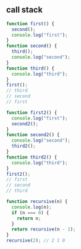 
## call stack

```js
function first() {
  second();
  console.log("first");
}
function second() {
  third();
  console.log("second");
}
function third() {
  console.log("third");
}
first();
// third
// second
// first

function first2() {
  console.log("first");
  second2();
}
function second2() {
  console.log("second");
  third2();
}
function third2() {
  console.log("third");
}
first2();
// first
// second
// third

function recursive(n) {
  console.log(n);
  if (n === 0) {
    return n;
  }
  return recursive(n - 1);
}
recursive(2); // 2 1 0
```
